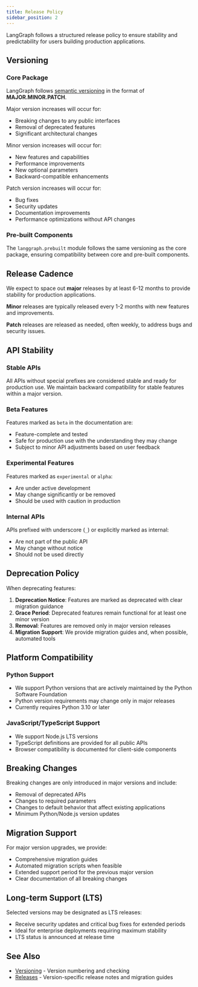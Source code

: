 ```yaml
---
title: Release Policy
sidebar_position: 2
---
```


LangGraph follows a structured release policy to ensure stability and predictability for users building production applications.

## Versioning

### Core Package

LangGraph follows [semantic versioning](https://semver.org/) in the format of **MAJOR.MINOR.PATCH**.

Major version increases will occur for:
- Breaking changes to any public interfaces
- Removal of deprecated features
- Significant architectural changes

Minor version increases will occur for:
- New features and capabilities
- Performance improvements
- New optional parameters
- Backward-compatible enhancements

Patch version increases will occur for:
- Bug fixes
- Security updates
- Documentation improvements
- Performance optimizations without API changes

### Pre-built Components

The `langgraph.prebuilt` module follows the same versioning as the core package, ensuring compatibility between core and pre-built components.

## Release Cadence

We expect to space out **major** releases by at least 6-12 months to provide stability for production applications.

**Minor** releases are typically released every 1-2 months with new features and improvements.

**Patch** releases are released as needed, often weekly, to address bugs and security issues.

## API Stability

### Stable APIs

All APIs without special prefixes are considered stable and ready for production use. We maintain backward compatibility for stable features within a major version.

### Beta Features

Features marked as `beta` in the documentation are:
- Feature-complete and tested
- Safe for production use with the understanding they may change
- Subject to minor API adjustments based on user feedback

### Experimental Features

Features marked as `experimental` or `alpha`:
- Are under active development
- May change significantly or be removed
- Should be used with caution in production

### Internal APIs

APIs prefixed with underscore (`_`) or explicitly marked as internal:
- Are not part of the public API
- May change without notice
- Should not be used directly

## Deprecation Policy

When deprecating features:

1. **Deprecation Notice**: Features are marked as deprecated with clear migration guidance
2. **Grace Period**: Deprecated features remain functional for at least one minor version
3. **Removal**: Features are removed only in major version releases
4. **Migration Support**: We provide migration guides and, when possible, automated tools

## Platform Compatibility

### Python Support

- We support Python versions that are actively maintained by the Python Software Foundation
- Python version requirements may change only in major releases
- Currently requires Python 3.10 or later

### JavaScript/TypeScript Support

- We support Node.js LTS versions
- TypeScript definitions are provided for all public APIs
- Browser compatibility is documented for client-side components

## Breaking Changes

Breaking changes are only introduced in major versions and include:
- Removal of deprecated APIs
- Changes to required parameters
- Changes to default behavior that affect existing applications
- Minimum Python/Node.js version updates

## Migration Support

For major version upgrades, we provide:
- Comprehensive migration guides
- Automated migration scripts when feasible
- Extended support period for the previous major version
- Clear documentation of all breaking changes

## Long-term Support (LTS)

Selected versions may be designated as LTS releases:
- Receive security updates and critical bug fixes for extended periods
- Ideal for enterprise deployments requiring maximum stability
- LTS status is announced at release time

## See Also

- [Versioning](/oss/langgraph/versioning) - Version numbering and checking
- [Releases](/oss/langgraph/releases) - Version-specific release notes and migration guides